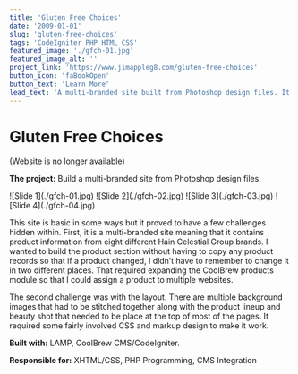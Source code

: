 ```yaml
---
title: 'Gluten Free Choices'
date: '2009-01-01'
slug: 'gluten-free-choices'
tags: 'CodeIgniter PHP HTML CSS'
featured_image: './gfch-01.jpg'
featured_image_alt: ''
project_link: 'https://www.jimappleg8.com/gluten-free-choices'
button_icon: 'faBookOpen'
button_text: 'Learn More'
lead_text: 'A multi-branded site built from Photoshop design files. It required that I extend the products module of [Coolbrew](#coolbrew) to allow for products from multiple brands to be displayed on the same website.'
---
```


# Gluten Free Choices

(Website is no longer available)

**The project:** Build a multi-branded site from Photoshop design files.

<Carousel variant="dark">
  <Carousel.Item>
    ![Slide 1](./gfch-01.jpg)
  </Carousel.Item>
  <Carousel.Item>
    ![Slide 2](./gfch-02.jpg)
  </Carousel.Item>
  <Carousel.Item>
    ![Slide 3](./gfch-03.jpg)
  </Carousel.Item>
  <Carousel.Item>
    ![Slide 4](./gfch-04.jpg)
  </Carousel.Item>
</Carousel>

This site is basic in some ways but it proved to have a few challenges hidden within. First, it is a multi-branded site meaning that it contains product information from eight different Hain Celestial Group brands. I wanted to build the product section without having to copy any product records so that if a product changed, I didn’t have to remember to change it in two different places. That required expanding the CoolBrew products module so that I could assign a product to multiple websites.

The second challenge was with the layout. There are multiple background images that had to be stitched together along with the product lineup and beauty shot that needed to be place at the top of most of the pages. It required some fairly involved CSS and markup design to make it work.

**Built with:** LAMP, CoolBrew CMS/CodeIgniter.

**Responsible for:** XHTML/CSS, PHP Programming, CMS Integration
